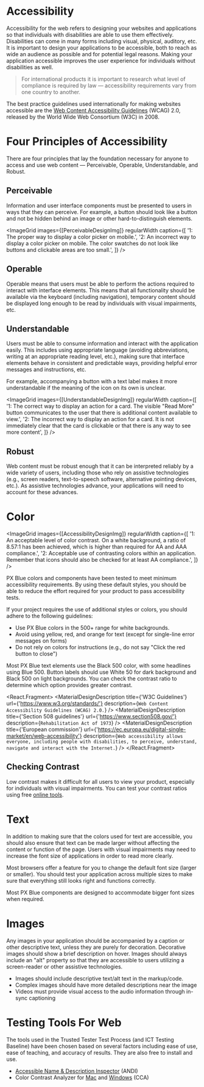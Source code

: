 
<!-- KEYWORDS: accessibility design styles compliance w3c  -->

# Accessibility

Accessibility for the web refers to designing your websites and applications so that individuals with disabilities are able to use them effectively. Disabilities can come in many forms including visual, physical, auditory, etc. It is important to design your applications to be accessible, both to reach as wide an audience as possible and for potential legal reasons. Making your application accessible improves the user experience for individuals without disabilities as well.

> For international products it is important to research what level of compliance is required by law — accessibility requirements vary from one country to another.

The best practice guidelines used internationally for making websites accessible are the [Web Content Accessibility Guidelines](https://www.w3.org/TR/WCAG20/) (WCAG) 2.0, released by the World Wide Web Consortium (W3C) in 2008.

<Divider />

# Four Principles of Accessibility

There are four principles that lay the foundation necessary for anyone to access and use web content — Perceivable, Operable, Understandable, and Robust.

## Perceivable

Information and user interface components must be presented to users in ways that they can perceive. For example, a button should look like a button and not be hidden behind an image or other hard-to-distinguish elements.

<ImageGrid
    images={[PerceivableDesignImg]}
    regularWidth
    caption={[
        '1: The proper way to display a color picker on mobile.',
        '2: An incorrect way to display a color picker on mobile. The color swatches do not look like buttons and clickable areas are too small.',
    ]}
/>

## Operable

Operable means that users must be able to perform the actions required to interact with interface elements. This means that all functionality should be available via the keyboard (including navigation), temporary content should be displayed long enough to be read by individuals with visual impairments, etc.

## Understandable

Users must be able to consume information and interact with the application easily. This includes using appropriate language (avoiding abbreviations, writing at an appropriate reading level, etc.), making sure that interface elements behave in consistent and predictable ways, providing helpful error messages and instructions, etc.

For example, accompanying a button with a text label makes it more understandable if the meaning of the icon on its own is unclear.

<ImageGrid
    images={[UnderstandableDesignImg]}
    regularWidth
    caption={[
        '1: The correct way to display an action for a card. The visible "Read More" button communicates to the user that there is additional content available to view.',
        '2: The incorrect way to display an action for a card. It is not immediately clear that the card is clickable or that there is any way to see more content',
    ]}
/>

## Robust

Web content must be robust enough that it can be interpreted reliably by a wide variety of users, including those who rely on assistive technologies (e.g., screen readers, text-to-speech software, alternative pointing devices, etc.). As assistive technologies advance, your applications will need to account for these advances.

<Divider />

# Color

<ImageGrid
    images={[AccessibilityDesignImg]}
    regularWidth
    caption={[
        '1: An acceptable level of color contrast. On a white background, a ratio of 8.57:1 has been achieved, which is higher than required for AA and AAA compliance.',
        '2: Acceptable use of contrasting colors within an application. Remember that icons should also be checked for at least AA compliance.',
    ]}
/>

PX Blue colors and components have been tested to meet minimum accessibility requirements. By using these default styles, you should be able to reduce the effort required for your product to pass accessibility tests.

If your project requires the use of additional styles or colors, you should adhere to the following guidelines:

-   Use PX Blue colors in the 500+ range for white backgrounds.
-   Avoid using yellow, red, and orange for text (except for single-line error messages on forms)
-   Do not rely on colors for instructions (e.g., do not say "Click the red button to close")

Most PX Blue text elements use the Black 500 color, with some headlines using Blue 500. Button labels should use White 50 for dark background and Black 500 on light backgrounds. You can check the contrast ratio to determine which option provides greater contrast.

<React.Fragment>
    <MaterialDesignDescription
        title={'W3C Guidelines'}
        url={'https://www.w3.org/standards/'}
        description={`Web Content Accessibility Guidelines (WCAG) 2.0.`}
    />
    <MaterialDesignDescription
        title={'Section 508 guidelines'}
        url={'https://www.section508.gov/'}
        description={`Rehabilitation Act of 1973`}
    />
    <MaterialDesignDescription
        title={'European commission'}
        url={'https://ec.europa.eu/digital-single-market/en/web-accessibility'}
        description={`Web accessibility allows everyone, including people with disabilities, to perceive, understand, navigate and interact with the Internet.`}
    />
</React.Fragment>

## Checking Contrast

Low contrast makes it difficult for all users to view your product, especially for individuals with visual impairments. You can test your contrast ratios using free [online tools](https://webaim.org/resources/contrastchecker/).

<Divider />

# Text

In addition to making sure that the colors used for text are accessible, you should also ensure that text can be made larger without affecting the content or function of the page. Users with visual impairments may need to increase the font size of applications in order to read more clearly.

Most browsers offer a feature for you to change the default font size (larger or smaller). You should test your application across multiple sizes to make sure that everything still looks right and functions correctly.

Most PX Blue components are designed to accommodate bigger font sizes when required.

<Divider />

# Images

Any images in your application should be accompanied by a caption or other descriptive text, unless they are purely for decoration. Decorative images should show a brief description on hover. Images should always include an "alt" property so that they are accessible to users utilizing a screen-reader or other assistive technologies.

-   Images should include descriptive text/alt text in the markup/code.
-   Complex images should have more detailed descriptions near the image
-   Videos must provide visual access to the audio information through in-sync captioning

<Divider />

# Testing Tools For Web

The tools used in the Trusted Tester Test Process (and ICT Testing Baseline) have been chosen based on several factors including ease of use, ease of teaching, and accuracy of results. They are also free to install and use.

-   [Accessible Name & Description Inspector](https://www.ssa.gov/accessibility/andi/help/install.html) (ANDI)
-   Color Contrast Analyzer for [Mac](https://github.com/ThePacielloGroup/CCA-OSX/releases/tag/2.4) and [Windows](https://github.com/ThePacielloGroup/CCA-Win/releases/tag/2.5.0) (CCA)
